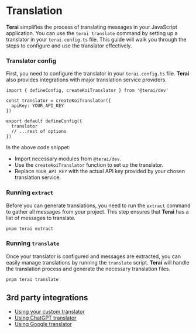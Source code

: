 
# Translation

**Terai** simplifies the process of translating messages in your JavaScript
application. You can use the `terai translate` command by setting up a
translator in your `terai.config.ts` file. This guide will walk you through the
steps to configure and use the translator effectively.

<Steps>

### Translator config

First, you need to configure the translator in your `terai.config.ts` file.
**Terai** also provides integrations with major translation
service providers.

```tsx
import { defineConfig, createKoiTranslator } from '@terai/dev'

const translator = createKoiTranslator({
  apiKey: YOUR_API_KEY
})

export default defineConfig({
  translator
  // ...rest of options
})
```

In the above code snippet:

- Import necessary modules from `@terai/dev`.
- Use the `createKoiTranslator` function to set up the translator.
- Replace `YOUR_API_KEY` with the actual API key provided by your chosen
  translation service.

### Running `extract`

Before you can generate translations, you need to run the `extract` command to
gather all messages from your project. This step ensures that **Terai** has a
list of messages to translate.

```sh
pnpm terai extract
```

### Running `translate`

Once your translator is configured and messages are extracted, you can easily
manage translations by running the `translate` script. **Terai** will handle the
translation process and generate the necessary translation files.

```sh
pnpm terai translate
```

</Steps>

## 3rd party integrations

- [Using your custom translator](/docs/guides/custom-translator)
- [Using ChatGPT translator](/docs/guides/chatgpt-translator)
- [Using Google translator](/docs/guides/google-translator)
